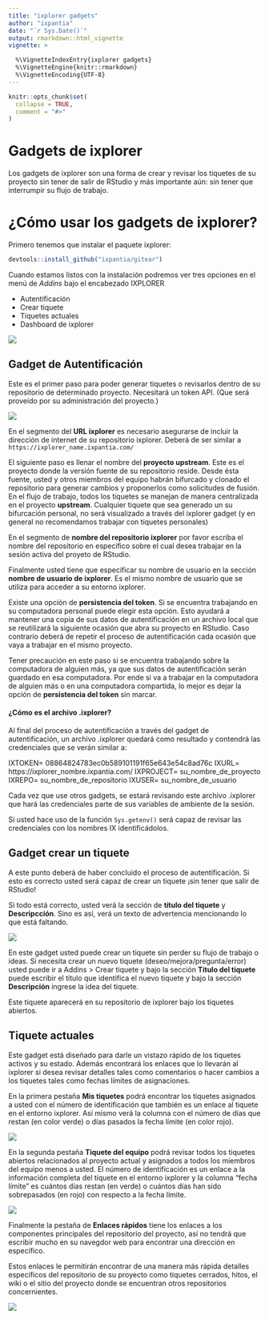 ```yaml
---
title: "ixplorer gadgets"
author: "ixpantia"
date: "`r Sys.Date()`"
output: rmarkdown::html_vignette
vignette: >

  %\VignetteIndexEntry{ixplorer gadgets}
  %\VignetteEngine{knitr::rmarkdown}
  %\VignetteEncoding{UTF-8}
---
```


```r
knitr::opts_chunk$set(
  collapse = TRUE,
  comment = "#>"
)
```

# Gadgets de ixplorer 

Los gadgets de ixplorer son una forma de crear y revisar los tiquetes de su 
proyecto sin tener de salir de RStudio y más importante aún: sin tener que 
interrumpir su flujo de trabajo.

# ¿Cómo usar los gadgets de ixplorer?

Primero tenemos que instalar el paquete ixplorer:

```r
devtools::install_github("ixpantia/gitear")
```

Cuando estamos listos con la instalación podremos ver tres opciones en el 
menú de *Addins* bajo el encabezado IXPLORER

 - Autentificación
 - Crear tiquete
 - Tiquetes actuales
 - Dashboard de ixplorer  

![](img/addins.png)

## Gadget de Autentificación 

Este es el primer paso para poder generar tiquetes o revisarlos dentro de su
repositorio de determinado proyecto. Necesitará  un token API. (Que será 
proveído por su administración del proyecto.)

![](img/authentication_gadget.png)

En el segmento del **URL ixplorer** es necesario asegurarse de incluir la 
dirección de internet de su repositorio ixplorer. Deberá de ser similar 
a `https://ixplorer_name.ixpantia.com/`

El siguiente paso es llenar el nombre del **proyecto upstream**. Este es el 
proyecto donde la versión fuente de su repositorio reside. Desde ésta fuente,
usted y otros miembros del equipo habrán bifurcado y clonado el repositorio
para generar cambios y proponerlos como solicitudes de fusión. En el flujo de 
trabajo, todos los tiquetes se manejan  de manera centralizada en el proyecto
**upstream**. Cualquier tiquete que sea generado un su bifurcación personal, no 
será visualizado a través del ixplorer gadget (y en general no recomendamos
trabajar con tiquetes personales)

En el segmento de **nombre del repositorio ixplorer** por favor escriba el 
nombre del repositorio en específico sobre el cual desea trabajar en la
sesión activa del proyeto de RStudio.

Finalmente usted tiene que especificar su nombre de usuario en la sección
**nombre de usuario de ixplorer**. Es el mismo nombre de usuario que se utiliza
para acceder a su entorno ixplorer.

Existe una opción de **persistencia del token**. Si se encuentra trabajando en 
su computadora personal puede elegir esta opción. Esto ayudará a mantener una
copia de sus datos de autentificación en un archivo local que se reutilizará
la siguiente ocasión que abra su proyecto en RStudio. Caso contrario deberá de 
repetir el proceso de autentificación cada ocasión que vaya a trabajar en el 
mismo proyecto.

Tener precaución en este paso si se encuentra trabajando sobre la computadora
de alguien más, ya que sus datos de autentificación serán guardado en esa 
computadora. Por ende si va a trabajar en la computadora de alguien más o en 
una computadora compartida, lo mejor es dejar la opción de 
**persistencia del token** sin marcar.

#### ¿Cómo es el archivo .ixplorer?

Al final del proceso de autentificación a través del gadget de autentificación,
un archivo .ixplorer quedará como resultado y contendrá las credenciales que se
verán similar a:

IXTOKEN= 08864824783ec0b589101191f65e643e54c8ad76c
IXURL= https://ixplorer_nombre.ixpantia.com/
IXPROJECT= su_nombre_de_proyecto  
IXREPO= su_nombre_de_repositorio
IXUSER= su_nombre_de_usuario

Cada vez que use otros gadgets, se estará revisando este archivo .ixplorer
que hará las credenciales parte de sus variables de ambiente de la sesión.

Si usted hace uso de la función `Sys.getenv()` será capaz de revisar las
credenciales con los nombres IX identificádolos.

## Gadget crear un tiquete

A este punto deberá de haber concluido el proceso de autentificación. Si esto
es correcto usted será capaz de crear un tiquete ¡sin tener que salir de RStudio!

Si todo está correcto, usted verá la sección de **título del tiquete** y 
**Descripcción**. Sino es así, verá un texto de advertencia mencionando lo que 
está faltando.

![](img/create_ticket_gadget.png)

En este gadget usted puede crear un tiquete sin perder su flujo de trabajo o ideas.
Si necesita crear un nuevo tiquete (deseo/mejora/pregunta/error) usted puede ir
a Addins > Crear tiquete y bajo la sección **Titulo del tiquete** puede escribir
el título que identifica el nuevo tiquete y bajo la sección **Descripción** 
ingrese la idea del tiquete.

Este tiquete aparecerá en su repositorio de ixplorer bajo los tiquetes abiertos.

## Tiquete actuales

Este gadget está diseñado para darle un vistazo rápido de los tiquetes activos
y su estado. Además encontrará los enlaces que lo llevarán al ixplorer si desea
revisar detalles tales como comentarios o hacer cambios a los tiquetes tales 
como fechas límites de asignaciones.

En la primera pestaña **Mis tiquetes** podrá encontrar los tiquetes asignados a
usted con el número de identificación que también es un enlace al tiquete
en el entorno ixplorer. Así mismo verá la columna con el número de días
que restan (en color verde) o días pasados la fecha límite (en color rojo).

![](img/my_tickets.png)

En la segunda pestaña **Tiquete del equipo** podrá revisar todos los tiquetes
abiertos relacionados al proyecto actual y asignados a todos los miembros del 
equipo menos a usted. El número de identificación es un enlace a la información
completa del tiquete en el entorno ixplorer y la columna "fecha límite" es
cuántos días restan (en verde) o cuántos días han sido sobrepasados (en rojo) con
respecto a la fecha límite.

![](img/team_tickets.png)

Finalmente la pestaña de **Enlaces rápidos** tiene los enlaces a los componentes
principales del repositorio del proyecto, así no tendrá que escribir mucho en
su navegdor web para encontrar una dirección en específico.

Estos enlaces le permitirán encontrar de una manera más rápida detalles
específicos del repositorio de su proyecto como tiquetes cerrados, hitos, el
wiki o el sitio del proyecto donde se encuentran otros repositorios concernientes.

![](img/quick_links.png)



